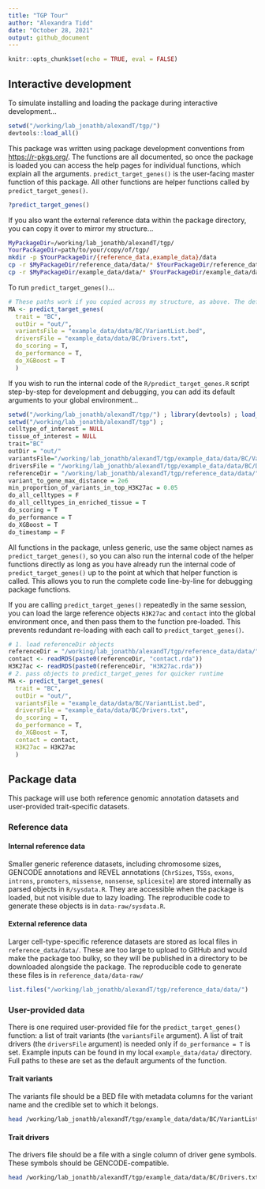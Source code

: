 ```yaml
---
title: "TGP Tour"
author: "Alexandra Tidd"
date: "October 28, 2021"
output: github_document
---
```


```r
knitr::opts_chunk$set(echo = TRUE, eval = FALSE)
```

## Interactive development

To simulate installing and loading the package during interactive development...
```r
setwd("/working/lab_jonathb/alexandT/tgp/")
devtools::load_all()
```

This package was written using package development conventions from <https://r-pkgs.org/>. 
The functions are all documented, so once the package is loaded you can access the help pages for individual functions, which explain all the arguments. `predict_target_genes()` is the user-facing master function of this package. All other functions are helper functions called by `predict_target_genes()`.
```r
?predict_target_genes()
```

If you also want the external reference data within the package directory, you can copy it over to mirror my structure...
```bash
MyPackageDir=/working/lab_jonathb/alexandT/tgp/
YourPackageDir=path/to/your/copy/of/tgp/
mkdir -p $YourPackageDir/{reference_data,example_data}/data
cp -r $MyPackageDir/reference_data/data/* $YourPackageDir/reference_data/data/
cp -r $MyPackageDir/example_data/data/* $YourPackageDir/example_data/data/
```

To run `predict_target_genes()`...
```r
# These paths work if you copied across my structure, as above. The default paths are full paths to my files, so should work the same.
MA <- predict_target_genes(
  trait = "BC",
  outDir = "out/",
  variantsFile = "example_data/data/BC/VariantList.bed",
  driversFile = "example_data/data/BC/Drivers.txt",
  do_scoring = T,
  do_performance = T,
  do_XGBoost = T
  )
```

If you wish to run the internal code of the `R/predict_target_genes.R` script step-by-step for development and debugging, you can add its default arguments to your global environment...
```r
setwd("/working/lab_jonathb/alexandT/tgp/") ; library(devtools) ; load_all() 
setwd("/working/lab_jonathb/alexandT/tgp") ; 
celltype_of_interest = NULL 
tissue_of_interest = NULL 
trait="BC" 
outDir = "out/" 
variantsFile="/working/lab_jonathb/alexandT/tgp/example_data/data/BC/VariantList.bed" 
driversFile = "/working/lab_jonathb/alexandT/tgp/example_data/data/BC/Drivers.txt" 
referenceDir = "/working/lab_jonathb/alexandT/tgp/reference_data/data/" 
variant_to_gene_max_distance = 2e6 
min_proportion_of_variants_in_top_H3K27ac = 0.05 
do_all_celltypes = F 
do_all_celltypes_in_enriched_tissue = T 
do_scoring = T 
do_performance = T 
do_XGBoost = T 
do_timestamp = F  
```
All functions in the package, unless generic, use the same object names as `predict_target_genes()`, so you can also run the internal code of the helper functions directly as long as you have already run the internal code of `predict_target_genes()` up to the point at which that helper function is called. This allows you to run the complete code line-by-line for debugging package functions.

If you are calling `predict_target_genes()` repeatedly in the same session, you can load the large reference objects `H3K27ac` and `contact` into the global environment once, and then pass them to the function pre-loaded. This prevents redundant re-loading with each call to `predict_target_genes()`.
```r
# 1. load referenceDir objects
referenceDir = "/working/lab_jonathb/alexandT/tgp/reference_data/data/"
contact <- readRDS(paste0(referenceDir, "contact.rda"))
H3K27ac <- readRDS(paste0(referenceDir, "H3K27ac.rda"))
# 2. pass objects to predict_target_genes for quicker runtime
MA <- predict_target_genes(
  trait = "BC",
  outDir = "out/",
  variantsFile = "example_data/data/BC/VariantList.bed",
  driversFile = "example_data/data/BC/Drivers.txt",
  do_scoring = T,
  do_performance = T,
  do_XGBoost = T,
  contact = contact,
  H3K27ac = H3K27ac
  )
```

## Package data
This package will use both reference genomic annotation datasets and user-provided trait-specific datasets.

### Reference data
#### Internal reference data
Smaller generic reference datasets, including chromosome sizes, GENCODE annotations and REVEL annotations (`ChrSizes`, `TSSs`, `exons`, `introns`, `promoters`, `missense`, `nonsense`, `splicesite`) are stored internally as parsed objects in `R/sysdata.R`. They are accessible when the package is loaded, but not visible due to lazy loading. The reproducible code to generate these objects is in `data-raw/sysdata.R`.

#### External reference data
Larger cell-type-specific reference datasets are stored as local files in  `reference_data/data/`. These are too large to upload to GitHub and would make the package too bulky, so they will be published in a directory to be downloaded alongside the package. The reproducible code to generate these files is in `reference_data/data-raw/`
```r
list.files("/working/lab_jonathb/alexandT/tgp/reference_data/data/")
```

### User-provided data
There is one required user-provided file for the `predict_target_genes()` function: a list of trait variants (the `variantsFile` argument). A list of trait drivers (the `driversFile` argument) is needed only if `do_performance = T` is set. Example inputs can be found in my local `example_data/data/` directory. Full paths to these are set as the default arguments of the function.

#### Trait variants 
The variants file should be a BED file with metadata columns for the variant name and the credible set to which it belongs.
```bash
head /working/lab_jonathb/alexandT/tgp/example_data/data/BC/VariantList.bed
```

#### Trait drivers
The drivers file should be a file with a single column of driver gene symbols. These symbols should be GENCODE-compatible.
```bash
head /working/lab_jonathb/alexandT/tgp/example_data/data/BC/Drivers.txt
```
